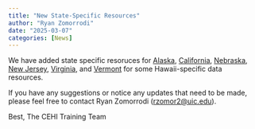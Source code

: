 ```yaml
---
title: "New State-Specific Resources"
author: "Ryan Zomorrodi"
date: "2025-03-07"
categories: [News]
---
```


We have added state specific resoruces for [Alaska](../../states/alaska.qmd), [California](../../states/california.qmd), [Nebraska](../../states/nebraska.qmd), [New Jersey](../../states/new_jersey.qmd), [Virginia](../../states/virginia.qmd), and [Vermont](../../states/vermont.qmd) for some Hawaii-specific data resources.

If you have any suggestions or notice any updates that need to be made, please feel free to contact Ryan Zomorrodi ([rzomor2\@uic.edu](mailto:rzomor2@uic.edu)).

Best, The CEHI Training Team